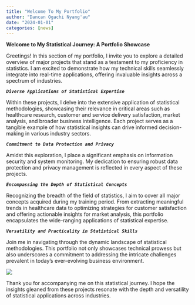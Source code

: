 ```yaml
---
title: "Welcome To My Portfolio"
author: "Dancan Ogachi Nyang'au"
date: "2024-01-01"
categories: [news]
---
```


**Welcome to My Statistical Journey: A Portfolio Showcase**

Greetings! In this section of my portfolio, I invite you to explore a detailed overview of major projects that stand as a testament to my proficiency in statistics. I am excited to demonstrate how my technical skills seamlessly integrate into real-time applications, offering invaluable insights across a spectrum of industries.

***`Diverse Applications of Statistical Expertise`***

Within these projects, I delve into the extensive application of statistical methodologies, showcasing their relevance in critical areas such as healthcare research, customer and service delivery satisfaction, market analysis, and broader business intelligence. Each project serves as a tangible example of how statistical insights can drive informed decision-making in various industry sectors.

***`Commitment to Data Protection and Privacy`***

Amidst this exploration, I place a significant emphasis on information security and system monitoring. My dedication to ensuring robust data protection and privacy management is reflected in every aspect of these projects.

***`Encompassing the Depth of Statistical Concepts`***

Recognizing the breadth of the field of statistics, I aim to cover all major concepts acquired during my training period. From extracting meaningful trends in healthcare data to optimizing strategies for customer satisfaction and offering actionable insights for market analysis, this portfolio encapsulates the wide-ranging applications of statistical expertise.

***`Versatility and Practicality in Statistical Skills`***

Join me in navigating through the dynamic landscape of statistical methodologies. This portfolio not only showcases technical prowess but also underscores a commitment to addressing the intricate challenges prevalent in today's ever-evolving business environment.

![](thumbnail.jpg)

Thank you for accompanying me on this statistical journey. I hope the insights gleaned from these projects resonate with the depth and versatility of statistical applications across industries.
